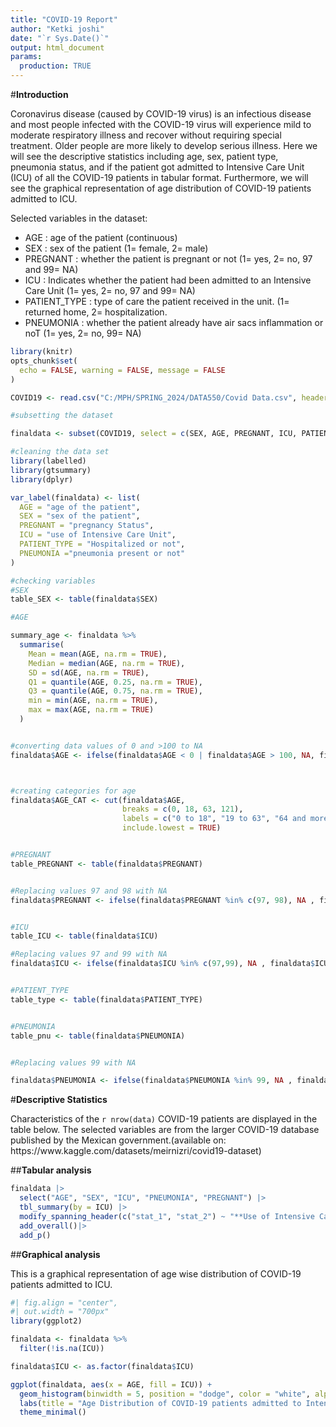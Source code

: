 ```yaml
---
title: "COVID-19 Report"
author: "Ketki joshi"
date: "`r Sys.Date()`"
output: html_document
params:
  production: TRUE
---
```


#**Introduction**

Coronavirus disease (caused by COVID-19 virus) is an infectious disease and most people infected with the COVID-19 virus will experience mild to moderate respiratory illness and recover without requiring special treatment. Older people are more likely to develop serious illness. Here we will see the descriptive statistics including age, sex, patient type, pneumonia status, and if the patient got admitted to Intensive Care Unit (ICU) of all the COVID-19 patients in tabular format. Furthermore, we will see the graphical representation of  age distribution of COVID-19 patients admitted to ICU.

Selected variables in the dataset:

- AGE : age of the patient (continuous)
- SEX : sex of the patient (1= female, 2= male)
- PREGNANT : whether the patient is pregnant or not (1= yes, 2= no, 97 and 99= NA)
- ICU : Indicates whether the patient had been admitted to an Intensive Care Unit (1= yes, 2= no, 97 and 99= NA)
- PATIENT_TYPE : type of care the patient received in the unit. (1= returned home, 2= hospitalization.
- PNEUMONIA : whether the patient already have air sacs inflammation or noT (1= yes, 2= no, 99= NA)

```r
library(knitr)
opts_chunk$set(
  echo = FALSE, warning = FALSE, message = FALSE
)
```

```r
COVID19 <- read.csv("C:/MPH/SPRING_2024/DATA550/Covid Data.csv", header = TRUE)

#subsetting the dataset

finaldata <- subset(COVID19, select = c(SEX, AGE, PREGNANT, ICU, PATIENT_TYPE, PNEUMONIA) )
```

``` r
#cleaning the data set
library(labelled)
library(gtsummary)
library(dplyr)

var_label(finaldata) <- list(
  AGE = "age of the patient",
  SEX = "sex of the patient",
  PREGNANT = "pregnancy Status",
  ICU = "use of Intensive Care Unit",
  PATIENT_TYPE = "Hospitalized or not",
  PNEUMONIA ="pneumonia present or not"
)

#checking variables
#SEX
table_SEX <- table(finaldata$SEX)

#AGE

summary_age <- finaldata %>%
  summarise(
    Mean = mean(AGE, na.rm = TRUE),
    Median = median(AGE, na.rm = TRUE),
    SD = sd(AGE, na.rm = TRUE),
    Q1 = quantile(AGE, 0.25, na.rm = TRUE),
    Q3 = quantile(AGE, 0.75, na.rm = TRUE),
    min = min(AGE, na.rm = TRUE),
    max = max(AGE, na.rm = TRUE)
  )


#converting data values of 0 and >100 to NA
finaldata$AGE <- ifelse(finaldata$AGE < 0 | finaldata$AGE > 100, NA, finaldata$AGE)



#creating categories for age
finaldata$AGE_CAT <- cut(finaldata$AGE, 
                         breaks = c(0, 18, 63, 121),
                         labels = c("0 to 18", "19 to 63", "64 and more"),
                         include.lowest = TRUE)


#PREGNANT
table_PREGNANT <- table(finaldata$PREGNANT)


#Replacing values 97 and 98 with NA
finaldata$PREGNANT <- ifelse(finaldata$PREGNANT %in% c(97, 98), NA , finaldata$PREGNANT)


#ICU
table_ICU <- table(finaldata$ICU)

#Replacing values 97 and 99 with NA
finaldata$ICU <- ifelse(finaldata$ICU %in% c(97,99), NA , finaldata$ICU)


#PATIENT_TYPE
table_type <- table(finaldata$PATIENT_TYPE)


#PNEUMONIA
table_pnu <- table(finaldata$PNEUMONIA)


#Replacing values 99 with NA

finaldata$PNEUMONIA <- ifelse(finaldata$PNEUMONIA %in% 99, NA , finaldata$PNEUMONIA)


```


#**Descriptive Statistics**

Characteristics of the `r nrow(data)` COVID-19 patients are displayed in the table below. The selected variables are from the larger COVID-19 database published by the Mexican government.(available on: https://www.kaggle.com/datasets/meirnizri/covid19-dataset)

##**Tabular analysis**

``` r
finaldata |>
  select("AGE", "SEX", "ICU", "PNEUMONIA", "PREGNANT") |>
  tbl_summary(by = ICU) |>
  modify_spanning_header(c("stat_1", "stat_2") ~ "**Use of Intensive Care Unit**") |>
  add_overall()|>
  add_p()
```


##**Graphical analysis**


This is a  graphical representation of age wise distribution of COVID-19 patients admitted to ICU.


```r
#| fig.align = "center",
#| out.width = "700px"
library(ggplot2)

finaldata <- finaldata %>%
  filter(!is.na(ICU))

finaldata$ICU <- as.factor(finaldata$ICU)

ggplot(finaldata, aes(x = AGE, fill = ICU)) +
  geom_histogram(binwidth = 5, position = "dodge", color = "white", alpha = 0.7) +
  labs(title = "Age Distribution of COVID-19 patients admitted to Intensive Care Unit", x = "Age in years", y = "Frequency", fill = "ICU") + scale_fill_manual(values = c("blue", "pink"), labels = c("ICU", "No ICU")) +
  theme_minimal()
```







